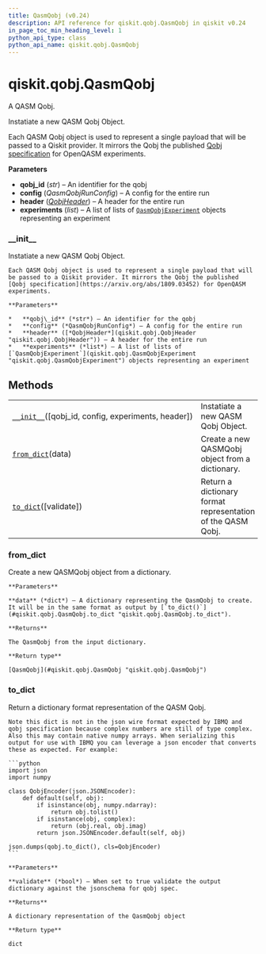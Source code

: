 ```yaml
---
title: QasmQobj (v0.24)
description: API reference for qiskit.qobj.QasmQobj in qiskit v0.24
in_page_toc_min_heading_level: 1
python_api_type: class
python_api_name: qiskit.qobj.QasmQobj
---
```


<span id="qiskit-qobj-qasmqobj" />

# qiskit.qobj.QasmQobj

<Class id="qiskit.qobj.QasmQobj" isDedicatedPage={true} github="https://github.com/qiskit/qiskit/tree/stable/0.16/qiskit/qobj/qasm_qobj.py" signature="QasmQobj(qobj_id=None, config=None, experiments=None, header=None)" modifiers="class">
  A QASM Qobj.

  Instatiate a new QASM Qobj Object.

  Each QASM Qobj object is used to represent a single payload that will be passed to a Qiskit provider. It mirrors the Qobj the published [Qobj specification](https://arxiv.org/abs/1809.03452) for OpenQASM experiments.

  **Parameters**

  *   **qobj\_id** (*str*) – An identifier for the qobj
  *   **config** (*QasmQobjRunConfig*) – A config for the entire run
  *   **header** ([*QobjHeader*](qiskit.qobj.QobjHeader "qiskit.qobj.QobjHeader")) – A header for the entire run
  *   **experiments** (*list*) – A list of lists of [`QasmQobjExperiment`](qiskit.qobj.QasmQobjExperiment "qiskit.qobj.QasmQobjExperiment") objects representing an experiment

  ### \_\_init\_\_

  <Function id="qiskit.qobj.QasmQobj.__init__" signature="__init__(qobj_id=None, config=None, experiments=None, header=None)">
    Instatiate a new QASM Qobj Object.

    Each QASM Qobj object is used to represent a single payload that will be passed to a Qiskit provider. It mirrors the Qobj the published [Qobj specification](https://arxiv.org/abs/1809.03452) for OpenQASM experiments.

    **Parameters**

    *   **qobj\_id** (*str*) – An identifier for the qobj
    *   **config** (*QasmQobjRunConfig*) – A config for the entire run
    *   **header** ([*QobjHeader*](qiskit.qobj.QobjHeader "qiskit.qobj.QobjHeader")) – A header for the entire run
    *   **experiments** (*list*) – A list of lists of [`QasmQobjExperiment`](qiskit.qobj.QasmQobjExperiment "qiskit.qobj.QasmQobjExperiment") objects representing an experiment
  </Function>

  ## Methods

  |                                                                                                                        |                                                             |
  | ---------------------------------------------------------------------------------------------------------------------- | ----------------------------------------------------------- |
  | [`__init__`](#qiskit.qobj.QasmQobj.__init__ "qiskit.qobj.QasmQobj.__init__")(\[qobj\_id, config, experiments, header]) | Instatiate a new QASM Qobj Object.                          |
  | [`from_dict`](#qiskit.qobj.QasmQobj.from_dict "qiskit.qobj.QasmQobj.from_dict")(data)                                  | Create a new QASMQobj object from a dictionary.             |
  | [`to_dict`](#qiskit.qobj.QasmQobj.to_dict "qiskit.qobj.QasmQobj.to_dict")(\[validate])                                 | Return a dictionary format representation of the QASM Qobj. |

  ### from\_dict

  <Function id="qiskit.qobj.QasmQobj.from_dict" signature="from_dict(data)" modifiers="classmethod">
    Create a new QASMQobj object from a dictionary.

    **Parameters**

    **data** (*dict*) – A dictionary representing the QasmQobj to create. It will be in the same format as output by [`to_dict()`](#qiskit.qobj.QasmQobj.to_dict "qiskit.qobj.QasmQobj.to_dict").

    **Returns**

    The QasmQobj from the input dictionary.

    **Return type**

    [QasmQobj](#qiskit.qobj.QasmQobj "qiskit.qobj.QasmQobj")
  </Function>

  ### to\_dict

  <Function id="qiskit.qobj.QasmQobj.to_dict" signature="to_dict(validate=False)">
    Return a dictionary format representation of the QASM Qobj.

    Note this dict is not in the json wire format expected by IBMQ and qobj specification because complex numbers are still of type complex. Also this may contain native numpy arrays. When serializing this output for use with IBMQ you can leverage a json encoder that converts these as expected. For example:

    ```python
    import json
    import numpy

    class QobjEncoder(json.JSONEncoder):
        def default(self, obj):
            if isinstance(obj, numpy.ndarray):
                return obj.tolist()
            if isinstance(obj, complex):
                return (obj.real, obj.imag)
            return json.JSONEncoder.default(self, obj)

    json.dumps(qobj.to_dict(), cls=QobjEncoder)
    ```

    **Parameters**

    **validate** (*bool*) – When set to true validate the output dictionary against the jsonschema for qobj spec.

    **Returns**

    A dictionary representation of the QasmQobj object

    **Return type**

    dict
  </Function>
</Class>

